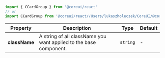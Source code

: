 
```jsx
import { CCardGroup } from '@coreui/react'
// or
import CCardGroup from '@coreui/react//Users/lukaszholeczek/CoreUI/@coreui/react/packages/coreui-react/src/components/card/CCardGroup'
```

| Property | Description | Type | Default |
| --- | --- | --- | --- |
| **className** | A string of all className you want applied to the base component. | `string` | - |
